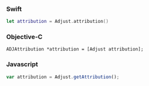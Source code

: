 <Tabs>
<Tab sync="swift">

### Swift

```swift
let attribution = Adjust.attribution()
```

</Tab>
<Tab sync="objc">

### Objective-C

```objc
ADJAttribution *attribution = [Adjust attribution];
```

</Tab>
<Tab sync="js">

### Javascript

```js
var attribution = Adjust.getAttribution();
```

</Tab>
</Tabs>
